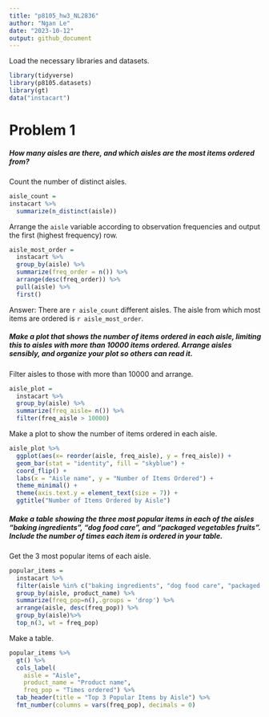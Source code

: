 ```yaml
---
title: "p8105_hw3_NL2836"
author: "Ngan Le"
date: "2023-10-12"
output: github_document
---
```


Load the necessary libraries and datasets.
```r
library(tidyverse)
library(p8105.datasets)
library(gt)
data("instacart")
```

# Problem 1

##### How many aisles are there, and which aisles are the most items ordered from?

Count the number of distinct aisles.
```r
aisle_count = 
instacart %>% 
  summarize(n_distinct(aisle))
```

Arrange the `aisle` variable according to observation frequencies and output the first (highest frequency) row.
```r
aisle_most_order =
  instacart %>% 
  group_by(aisle) %>% 
  summarize(freq_order = n()) %>% 
  arrange(desc(freq_order)) %>% 
  pull(aisle) %>% 
  first()
```

Answer: There are `r aisle_count` different aisles. The aisle from which most items are ordered is `r aisle_most_order`.

##### Make a plot that shows the number of items ordered in each aisle, limiting this to aisles with more than 10000 items ordered. Arrange aisles sensibly, and organize your plot so others can read it.

Filter aisles to those with more than 10000 and arrange.

```r
aisle_plot =
  instacart %>% 
  group_by(aisle) %>% 
  summarize(freq_aisle= n()) %>%
  filter(freq_aisle > 10000)
```

Make a plot to show the number of items ordered in each aisle.

```r
aisle_plot %>% 
  ggplot(aes(x= reorder(aisle, freq_aisle), y = freq_aisle)) + 
  geom_bar(stat = "identity", fill = "skyblue") + 
  coord_flip() +
  labs(x = "Aisle name", y = "Number of Items Ordered") +
  theme_minimal() +
  theme(axis.text.y = element_text(size = 7)) +
  ggtitle("Number of Items Ordered by Aisle")
```

##### Make a table showing the three most popular items in each of the aisles “baking ingredients”, “dog food care”, and “packaged vegetables fruits”. Include the number of times each item is ordered in your table.

Get the 3 most popular items of each aisle.

```r
popular_items =
  instacart %>% 
  filter(aisle %in% c("baking ingredients", "dog food care", "packaged vegetables fruits")) %>% 
  group_by(aisle, product_name) %>% 
  summarize(freq_pop=n(),.groups = 'drop') %>% 
  arrange(aisle, desc(freq_pop)) %>% 
  group_by(aisle)%>%
  top_n(3, wt = freq_pop)
```

Make a table. 

```r
popular_items %>%
  gt() %>%
  cols_label(
    aisle = "Aisle",
    product_name = "Product name",
    freq_pop = "Times ordered") %>% 
  tab_header(title = "Top 3 Popular Items by Aisle") %>%
  fmt_number(columns = vars(freq_pop), decimals = 0) 
```




